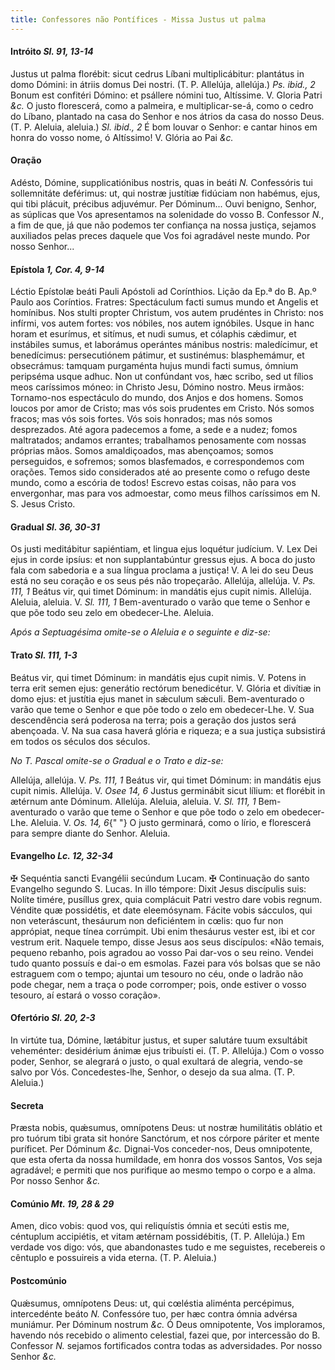 ```yaml
---
title: Confessores não Pontífices - Missa Justus ut palma
---
```


<h4 class="text-center">
  Intróito <em>Sl. 91, 13-14</em>
</h4>
<div class="grid grid-cols-2 gap-5">
  <span class="text-justify">
    Justus ut palma florébit: sicut cedrus Líbani multiplicábitur: plantátus in
    domo Dómini: in átriis domus Dei nostri. (T. P. Allelúja, allelúja.)
    <em>Ps. ibid., 2</em> Bonum est confitéri Dómino: et psállere nómini tuo, Altíssime.
    V. Gloria Patri <em>&c.</em>
  </span>
  <span class="text-justify">
    O justo florescerá, como a palmeira, e multiplicar-se-á, como o cedro do
    Líbano, plantado na casa do Senhor e nos átrios da casa do nosso Deus. (T.
    P. Aleluia, aleluia.) <em>Sl. ibid., 2</em> É bom louvar o Senhor: e cantar
    hinos em honra do vosso nome, ó Altíssimo! V. Glória ao Pai
    <em>&c.</em>
  </span>
</div>

<h4 class="text-center">Oração</h4>
<div class="grid grid-cols-2 gap-5">
  <span class="text-justify">
    Adésto, Dómine, supplicatiónibus nostris, quas in beáti <em>N.</em>
    Confessóris tui sollemnitáte deférimus: ut, qui nostræ justítiæ fidúciam non
    habémus, ejus, qui tibi plácuit, précibus adjuvémur. Per Dóminum...
  </span>
  <span class="text-justify">
    Ouvi benigno, Senhor, as súplicas que Vos apresentamos na solenidade do
    vosso B. Confessor <em>N.</em>, a fim de que, já que não podemos ter
    confiança na nossa justiça, sejamos auxiliados pelas preces daquele que Vos
    foi agradável neste mundo. Por nosso Senhor...
  </span>
</div>

<h4 class="text-center">
  Epístola <em>1, Cor. 4, 9-14</em>
</h4>
<div class="grid grid-cols-2 gap-5">
  <span class="text-justify">
    Léctio Epístolæ beáti Pauli Apóstoli ad Corínthios.
  </span>
  <span class="text-justify">
    Lição da Ep.ª do B. Ap.º Paulo aos Coríntios.
  </span>
  <span class="text-justify">
    Fratres: Spectáculum facti sumus mundo et Angelis et homínibus. Nos stulti
    propter Christum, vos autem prudéntes in Christo: nos infírmi, vos autem
    fortes: vos nóbiles, nos autem ignóbiles. Usque in hanc horam et esurímus,
    et sitímus, et nudi sumus, et cólaphis cǽdimur, et instábiles sumus, et
    laborámus operántes mánibus nostris: maledícimur, et benedícimus:
    persecutiónem pátimur, et sustinémus: blasphemámur, et obsecrámus: tamquam
    purgaménta hujus mundi facti sumus, ómnium peripséma usque adhuc. Non ut
    confúndant vos, hæc scribo, sed ut fílios meos caríssimos móneo: in Christo
    Jesu, Dómino nostro.
  </span>
  <span class="text-justify">
    Meus irmãos: Tornamo-nos espectáculo do mundo, dos Anjos e dos homens. Somos
    loucos por amor de Cristo; mas vós sois prudentes em Cristo. Nós somos
    fracos; mas vós sois fortes. Vós sois honrados; mas nós somos desprezados.
    Até agora padecemos a fome, a sede e a nudez; fomos maltratados; andamos
    errantes; trabalhamos penosamente com nossas próprias mãos. Somos
    amaldiçoados, mas abençoamos; somos perseguidos, e sofremos; somos
    blasfemados, e correspondemos com orações. Temos sido considerados até ao
    presente como o refugo deste mundo, como a escória de todos! Escrevo estas
    coisas, não para vos envergonhar, mas para vos admoestar, como meus filhos
    caríssimos em N. S. Jesus Cristo.
  </span>
</div>

<h4 class="text-center">
  Gradual <em>Sl. 36, 30-31</em>
</h4>
<div class="grid grid-cols-2 gap-5">
  <span class="text-justify">
    Os justi meditábitur sapiéntiam, et lingua ejus loquétur judícium. V. Lex
    Dei ejus in corde ipsíus: et non supplantabúntur gressus ejus.
  </span>
  <span class="text-justify">
    A boca do justo fala com sabedoria e a sua língua proclama a justiça! V. A
    lei do seu Deus está no seu coração e os seus pés não tropeçarão.
  </span>
  <span class="text-justify">
    Allelúja, allelúja. V. <em>Ps. 111, 1</em> Beátus vir, qui timet Dóminum: in
    mandátis ejus cupit nimis. Allelúja.
  </span>
  <span class="text-justify">
    Aleluia, aleluia. V. <em>Sl. 111, 1</em> Bem-aventurado o varão que teme o
    Senhor e que põe todo seu zelo em obedecer-Lhe. Aleluia.
  </span>
</div>

<em>Após a Septuagésima omite-se o Aleluia e o seguinte e diz-se:</em>

<h4 class="text-center">
  Trato <em>Sl. 111, 1-3</em>
</h4>
<div class="grid grid-cols-2 gap-5">
  <span class="text-justify">
    Beátus vir, qui timet Dóminum: in mandátis ejus cupit nimis. V. Potens in
    terra erit semen ejus: generátio rectórum benedicétur. V. Glória et divítiæ
    in domo ejus: et justítia ejus manet in sǽculum sǽculi.
  </span>
  <span class="text-justify">
    Bem-aventurado o varão que teme o Senhor e que põe todo o zelo em
    obedecer-Lhe. V. Sua descendência será poderosa na terra; pois a geração dos
    justos será abençoada. V. Na sua casa haverá glória e riqueza; e a sua
    justiça subsistirá em todos os séculos dos séculos.
  </span>
</div>

<em>No T. Pascal omite-se o Gradual e o Trato e diz-se:</em>

<div class="grid grid-cols-2 gap-5">
  <span class="text-justify">
    Allelúja, allelúja. V. <em>Ps. 111, 1</em> Beátus vir, qui timet Dóminum: in
    mandátis ejus cupit nimis. Allelúja. V. <em>Osee 14, 6</em> Justus
    germinábit sicut lílium: et florébit in ætérnum ante Dóminum. Allelúja.
  </span>
  <span class="text-justify">
    Aleluia, aleluia. V. <em>Sl. 111, 1</em> Bem-aventurado o varão que teme o
    Senhor e que põe todo o zelo em obedecer-Lhe. Aleluia. V. <em>Os. 14, 6</em>{" "}
    O justo germinará, como o lírio, e florescerá para sempre diante do Senhor.
    Aleluia.
  </span>
</div>

<h4 class="text-center">
  Evangelho <em>Lc. 12, 32-34</em>
</h4>
<div class="grid grid-cols-2 gap-5">
  <span class="text-justify">
    <span class="text-red-500">&#10016;</span> Sequéntia sancti Evangélii
    secúndum Lucam.
  </span>
  <span class="text-justify">
    <span class="text-red-500">&#10016;</span> Continuação do santo Evangelho
    segundo S. Lucas.
  </span>
  <span class="text-justify">
    In illo témpore: Dixit Jesus discípulis suis: Nolíte timére, pusíllus grex,
    quia complácuit Patri vestro dare vobis regnum. Véndite quæ possidétis, et
    date eleemósynam. Fácite vobis sácculos, qui non veteráscunt, thesáurum non
    deficiéntem in cœlis: quo fur non apprópiat, neque tínea corrúmpit. Ubi enim
    thesáurus vester est, ibi et cor vestrum erit.
  </span>
  <span class="text-justify">
    Naquele tempo, disse Jesus aos seus discípulos: «Não temais, pequeno
    rebanho, pois agradou ao vosso Pai dar-vos o seu reino. Vendei tudo quanto
    possuís e dai-o em esmolas. Fazei para vós bolsas que se não estraguem com o
    tempo; ajuntai um tesouro no céu, onde o ladrão não pode chegar, nem a traça
    o pode corromper; pois, onde estiver o vosso tesouro, aí estará o vosso
    coração».
  </span>
</div>

<h4 class="text-center">
  Ofertório <em>Sl. 20, 2-3</em>
</h4>
<div class="grid grid-cols-2 gap-5">
  <span class="text-justify">
    In virtúte tua, Dómine, lætábitur justus, et super salutáre tuum exsultábit
    veheménter: desidérium ánimæ ejus tribuísti ei. (T. P. Allelúja.)
  </span>
  <span class="text-justify">
    Com o vosso poder, Senhor, se alegrará o justo, o qual exultará de alegria,
    vendo-se salvo por Vós. Concedestes-lhe, Senhor, o desejo da sua alma. (T.
    P. Aleluia.)
  </span>
</div>

<h4 class="text-center">Secreta</h4>
<div class="grid grid-cols-2 gap-5">
  <span class="text-justify">
    Præsta nobis, quǽsumus, omnípotens Deus: ut nostræ humilitátis oblátio et
    pro tuórum tibi grata sit honóre Sanctórum, et nos córpore páriter et mente
    puríficet. Per Dóminum <em>&c.</em>
  </span>
  <span class="text-justify">
    Dignai-Vos conceder-nos, Deus omnipotente, que esta oferta da nossa
    humildade, em honra dos vossos Santos, Vos seja agradável; e permiti que nos
    purifique ao mesmo tempo o corpo e a alma. Por nosso Senhor <em>&c.</em>
  </span>
</div>

<h4 class="text-center">
  Comúnio <em>Mt. 19, 28 & 29</em>
</h4>
<div class="grid grid-cols-2 gap-5">
  <span class="text-justify">
    Amen, dico vobis: quod vos, qui reliquístis ómnia et secúti estis me,
    céntuplum accipiétis, et vitam ætérnam possidébitis, (T. P. Allelúja.)
  </span>
  <span class="text-justify">
    Em verdade vos digo: vós, que abandonastes tudo e me seguistes, recebereis o
    cêntuplo e possuireis a vida eterna. (T. P. Aleluia.)
  </span>
</div>

<h4 class="text-center">Postcomúnio</h4>
<div class="grid grid-cols-2 gap-5">
  <span class="text-justify">
    Quǽsumus, omnípotens Deus: ut, qui cœléstia aliménta percépimus,
    intercedénte beáto <em>N. </em>Confessóre tuo, per hæc contra ómnia advérsa
    muniámur. Per Dóminum nostrum <em>&c.</em>
  </span>
  <span class="text-justify">
    Ó Deus omnipotente, Vos imploramos, havendo nós recebido o alimento
    celestial, fazei que, por intercessão do B. Confessor <em>N. </em>sejamos
    fortificados contra todas as adversidades. Por nosso Senhor <em>&c.</em>
  </span>
</div>
